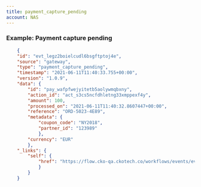```yaml
---
title: payment_capture_pending
account: NAS
---
```


### Example: Payment capture pending

```json
    {
    "id": "evt_legz2boielcudl6bsgftptoj4e",
    "source": "gateway",
    "type": "payment_capture_pending",
    "timestamp": "2021-06-11T11:40:33.755+00:00",
    "version": "1.0.9",
    "data": {
        "id": "pay_wafpfwejyitetb5aolywmqbxny",
        "action_id": "act_s3cs5ncfdhletng33xmppexf4y",
        "amount": 100,
        "processed_on": "2021-06-11T11:40:32.8607447+00:00",
        "reference": "ORD-5023-4E89",
        "metadata": {
            "coupon_code": "NY2018",
            "partner_id": "123989"
            },
        "currency": "EUR"
        },
    "_links": {
        "self": {
            "href": "https://flow.cko-qa.ckotech.co/workflows/events/evt_legz2boielcudl6bsgftptoj4e"
            }
        }
    }
```

